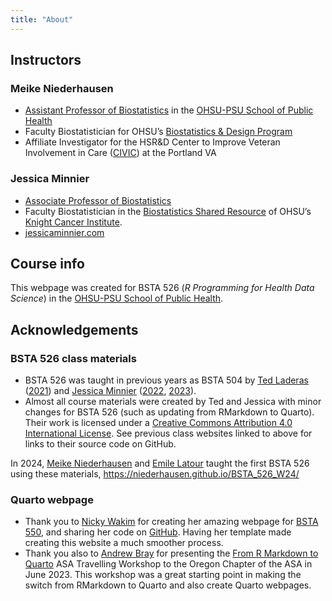 ```yaml
---
title: "About"
---
```


## Instructors

### Meike Niederhausen

* [Assistant Professor of Biostatistics](https://ohsu-psu-sph.org/our-school/faculty-directory/name/meike-niederhausen/) in the [OHSU-PSU School of Public Health](https://ohsu-psu-sph.org/)
* Faculty Biostatistician for OHSU's [Biostatistics & Design Program](https://www.ohsu.edu/research-cores/biostatistics-design-program)
* Affiliate Investigator for the HSR&D Center to Improve Veteran Involvement in Care ([CIVIC](https://www.portlandcoin.research.va.gov/index.asp)) at the Portland VA

### Jessica Minnier

* [Associate Professor of Biostatistics](https://www.ohsu.edu/people/jessica-minnier-phd)
* Faculty Biostatistician in the [Biostatistics Shared Resource](https://www.ohsu.edu/knight-cancer-institute/biostatistics-shared-resource) of OHSU's [Knight Cancer Institute](https://www.ohsu.edu/knight-cancer-institute).
* [jessicaminnier.com](http://jessicaminnier.com/)


## Course info

This webpage was created for BSTA 526 (*R Programming for Health Data Science*) in the [OHSU-PSU School of Public Health](https://ohsu-psu-sph.org/). 

## Acknowledgements

### BSTA 526 class materials

* BSTA 526 was taught in previous years as BSTA 504 by [Ted Laderas](https://laderast.github.io/) ([2021](https://sph-r-programming.netlify.app/)) and [Jessica Minnier](http://jessicaminnier.com/) ([2022](https://sph-r-programming-2022.netlify.app/), [2023](https://sph-r-programming-2023.netlify.app/)).
* Almost all course materials were created by Ted and Jessica with minor changes for BSTA 526 (such as updating from RMarkdown to Quarto). Their work is licensed under a [Creative Commons Attribution 4.0 International License](https://creativecommons.org/licenses/by/4.0/). See previous class websites linked to above for links to their source code on GitHub.

In 2024, [Meike Niederhausen](https://ohsu-psu-sph.org/our-school/faculty-directory/name/meike-niederhausen/) and [Emile Latour](https://www.ohsu.edu/knight-cancer-institute/biostatistics-shared-resource) taught the first BSTA 526 using these materials, <https://niederhausen.github.io/BSTA_526_W24/>


### Quarto webpage 

* Thank you to [Nicky Wakim](https://github.com/nwakim/) for creating her amazing webpage for [BSTA 550](https://nwakim.github.io/F2023_BSTA_550/), and sharing her code on [GitHub](https://github.com/nwakim/F2023_BSTA_550). Having her template made creating this website a much smoother process.
* Thank you also to [Andrew Bray](https://andrewpbray.github.io/) for presenting the [From R Markdown to Quarto](https://andrew.quarto.pub/oregon-asa/) ASA Travelling Workshop to the Oregon Chapter of the ASA in June 2023. This workshop was a great starting point in making the switch from RMarkdown to Quarto and also create Quarto webpages. 

